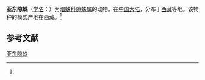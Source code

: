 {{Speciesbox
| name = 亚东隙蛛
| status = 
| status_system = 
| image = 
| genus = Coelotes
| species = yadongensis
| authority = (Hu et Li, 1987)<ref name='id14134'>{{cite web| url =http://www.bioinfo.cn/db05/BjdwSpecies.php?action=view&id=14134| title =亚东隙蛛| work =《中国动物物种编目数据库》| publisher =中国科学院微生物研究所| author =中国科学院动物研究所| accessdate =2009-04-28| deadurl =yes| archiveurl =https://web.archive.org/web/20160305012757/http://www.bioinfo.cn/db05/BjdwSpecies.php?action=view&id=14134| archivedate =2016-03-05}}</ref>
}}

'''亚东隙蛛'''（[[学名|学名]]：{{lang|la|''Coelotes yadongensis''}}）为[[暗蛛科|暗蛛科]][[隙蛛属|隙蛛属]]的动物。在[[中国大陆|中国大陆]]，分布于[[西藏|西藏]]等地。该物种的模式产地在西藏。<ref name='id14134'/>

== 参考文献 ==
{{reflist}}

{{Wikispecies|Coelotes yadongensis}}

[[Category:隙蛛属|亚东隙蛛]]


{{蜘蛛小作品}}